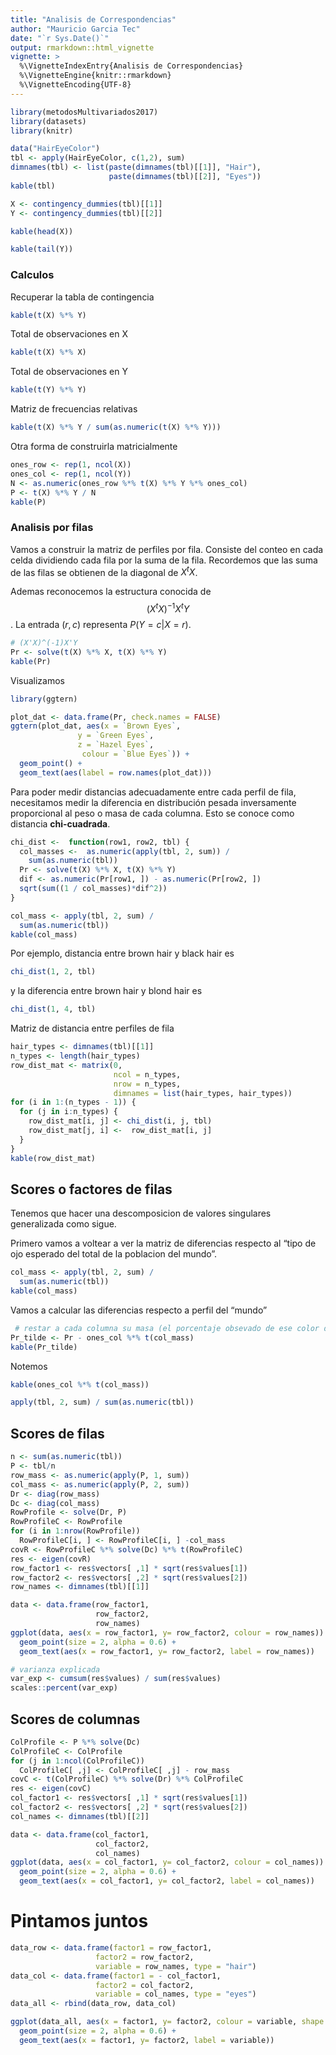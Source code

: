 ---
title: "Analisis de Correspondencias"
author: "Mauricio Garcia Tec"
date: "`r Sys.Date()`"
output: rmarkdown::html_vignette
vignette: >
  %\VignetteIndexEntry{Analisis de Correspondencias}
  %\VignetteEngine{knitr::rmarkdown}
  %\VignetteEncoding{UTF-8}
---

```{r, results ='hide'}
library(metodosMultivariados2017)
library(datasets)
library(knitr)
```

```{r}
data("HairEyeColor")
tbl <- apply(HairEyeColor, c(1,2), sum)
dimnames(tbl) <- list(paste(dimnames(tbl)[[1]], "Hair"),
                      paste(dimnames(tbl)[[2]], "Eyes"))
kable(tbl)
```

```{r}
X <- contingency_dummies(tbl)[[1]]
Y <- contingency_dummies(tbl)[[2]]
```

```{r}
kable(head(X))
```

```{r}
kable(tail(Y))

```


### Calculos

Recuperar la tabla de contingencia

```{r}
kable(t(X) %*% Y)
```


Total de observaciones en X
```{r}
kable(t(X) %*% X)
```


Total de observaciones en Y
```{r}
kable(t(Y) %*% Y)
```

Matriz de frecuencias relativas

```{r}
kable(t(X) %*% Y / sum(as.numeric(t(X) %*% Y)))
```

Otra forma de construirla matricialmente

```{r}
ones_row <- rep(1, ncol(X))
ones_col <- rep(1, ncol(Y))
N <- as.numeric(ones_row %*% t(X) %*% Y %*% ones_col)
P <- t(X) %*% Y / N
kable(P)

```

### Analisis por filas

Vamos a construir la matriz de perfiles por fila. Consiste del conteo en cada celda dividiendo cada fila por la suma de la fila. Recordemos que las suma de las filas se obtienen de la diagonal de $X^tX$.

Ademas reconocemos la estructura conocida de $$(X^tX)^{-1}X^tY$$. La entrada $(r,c)$ representa $P(Y=c|X=r)$.


```{r}
# (X'X)^(-1)X'Y
Pr <- solve(t(X) %*% X, t(X) %*% Y)
kable(Pr)
```

Visualizamos

```{r, results='hide', message=FALSE, warning=FALSE}
library(ggtern)
```

```{r, fig.width=4}
plot_dat <- data.frame(Pr, check.names = FALSE)
ggtern(plot_dat, aes(x = `Brown Eyes`,
               y = `Green Eyes`,
               z = `Hazel Eyes`,
                colour = `Blue Eyes`)) +
  geom_point() + 
  geom_text(aes(label = row.names(plot_dat)))
```


Para poder medir distancias adecuadamente entre cada perfil de fila, necesitamos medir la diferencia en distribución pesada inversamente proporcional al peso o masa de cada columna. Esto se conoce como distancia **chi-cuadrada**.

```{r}
chi_dist <-  function(row1, row2, tbl) {
  col_masses <-  as.numeric(apply(tbl, 2, sum)) / 
    sum(as.numeric(tbl))
  Pr <- solve(t(X) %*% X, t(X) %*% Y)
  dif <- as.numeric(Pr[row1, ]) - as.numeric(Pr[row2, ])
  sqrt(sum((1 / col_masses)*dif^2))
}
```

```{r}
col_mass <- apply(tbl, 2, sum) / 
  sum(as.numeric(tbl))
kable(col_mass)
```

Por ejemplo, distancia entre brown hair y black hair es

```{r}
chi_dist(1, 2, tbl)

```

y la diferencia entre brown hair y blond hair es


```{r}
chi_dist(1, 4, tbl)
```

Matriz de distancia entre perfiles de fila

```{r}
hair_types <- dimnames(tbl)[[1]]
n_types <- length(hair_types) 
row_dist_mat <- matrix(0, 
                       ncol = n_types, 
                       nrow = n_types,
                       dimnames = list(hair_types, hair_types))
for (i in 1:(n_types - 1)) {
  for (j in i:n_types) {
    row_dist_mat[i, j] <- chi_dist(i, j, tbl)
    row_dist_mat[j, i] <-  row_dist_mat[i, j]
  }
}
kable(row_dist_mat)
```


## Scores o factores de filas

Tenemos que hacer una descomposicion de valores singulares generalizada como sigue.

Primero vamos a voltear a ver la matriz de diferencias respecto al "tipo de ojo esperado del total de la poblacion del mundo".

```{r}
col_mass <- apply(tbl, 2, sum) / 
  sum(as.numeric(tbl))
kable(col_mass)
```

Vamos a calcular las diferencias respecto a perfil del "mundo"
```{r}
 # restar a cada columna su masa (el porcentaje obsevado de ese color de ojos)
Pr_tilde <- Pr - ones_col %*% t(col_mass)
kable(Pr_tilde)
```
 Notemos
 
 
```{r}
kable(ones_col %*% t(col_mass))

```
```{r}
apply(tbl, 2, sum) / sum(as.numeric(tbl))
```



## Scores de filas

```{r}
n <- sum(as.numeric(tbl))
P <- tbl/n
row_mass <- as.numeric(apply(P, 1, sum)) 
col_mass <- as.numeric(apply(P, 2, sum)) 
Dr <- diag(row_mass) 
Dc <- diag(col_mass)
RowProfile <- solve(Dr, P) 
RowProfileC <- RowProfile
for (i in 1:nrow(RowProfile)) 
  RowProfileC[i, ] <- RowProfileC[i, ] -col_mass
covR <- RowProfileC %*% solve(Dc) %*% t(RowProfileC)
res <- eigen(covR)
row_factor1 <- res$vectors[ ,1] * sqrt(res$values[1])
row_factor2 <- res$vectors[ ,2] * sqrt(res$values[2])
row_names <- dimnames(tbl)[[1]]
```

```{r}
data <- data.frame(row_factor1, 
                   row_factor2,
                   row_names)
ggplot(data, aes(x = row_factor1, y= row_factor2, colour = row_names)) +
  geom_point(size = 2, alpha = 0.6) +
  geom_text(aes(x = row_factor1, y= row_factor2, label = row_names))

```


```{r}
# varianza explicada
var_exp <- cumsum(res$values) / sum(res$values)
scales::percent(var_exp)
```

## Scores de columnas


```{r}
ColProfile <- P %*% solve(Dc) 
ColProfileC <- ColProfile
for (j in 1:ncol(ColProfileC)) 
  ColProfileC[ ,j] <- ColProfileC[ ,j] - row_mass
covC <- t(ColProfileC) %*% solve(Dr) %*% ColProfileC
res <- eigen(covC)
col_factor1 <- res$vectors[ ,1] * sqrt(res$values[1])
col_factor2 <- res$vectors[ ,2] * sqrt(res$values[2])
col_names <- dimnames(tbl)[[2]]

```


```{r}
data <- data.frame(col_factor1, 
                   col_factor2,
                   col_names)
ggplot(data, aes(x = col_factor1, y= col_factor2, colour = col_names)) +
  geom_point(size = 2, alpha = 0.6) +
  geom_text(aes(x = col_factor1, y= col_factor2, label = col_names))

```


# Pintamos juntos

```{r}
data_row <- data.frame(factor1 = row_factor1, 
                   factor2 = row_factor2,
                   variable = row_names, type = "hair")
data_col <- data.frame(factor1 = - col_factor1, 
                   factor2 = col_factor2,
                   variable = col_names, type = "eyes")
data_all <- rbind(data_row, data_col)

ggplot(data_all, aes(x = factor1, y= factor2, colour = variable, shape = type)) +
  geom_point(size = 2, alpha = 0.6) +
  geom_text(aes(x = factor1, y= factor2, label = variable))
```

